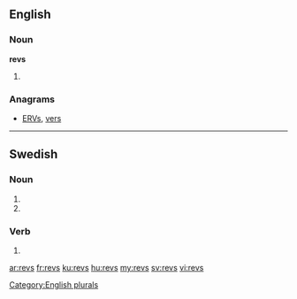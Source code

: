 ==English==

===Noun===
'''revs'''

# {{plural of|[[rev]]}}

===Anagrams===
* [[ERVs#English|ERVs]], [[vers#English|vers]]

[[Category:English plurals]]

----

==Swedish==

===Noun===
{{head|sv|noun form}}

# {{sv-noun-form-indef-gen|rev}}
# {{sv-noun-form-indef-gen-pl|rev}}

===Verb===
{{head|sv|verb form}}

# {{sv-verb-form-past-pass|riva}}

[[ar:revs]]
[[fr:revs]]
[[ku:revs]]
[[hu:revs]]
[[my:revs]]
[[sv:revs]]
[[vi:revs]]